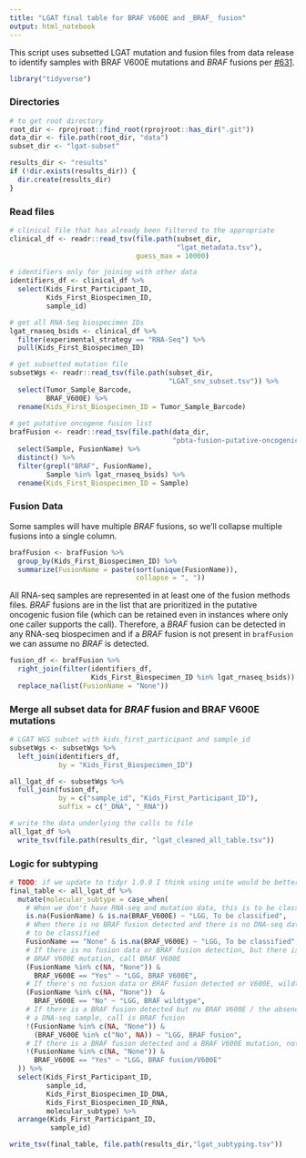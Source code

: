 ```yaml
---
title: "LGAT final table for BRAF V600E and _BRAF_ fusion"
output: html_notebook
---
```


This script uses subsetted LGAT mutation and fusion files from data release to identify samples with BRAF V600E mutations and _BRAF_ fusions per [#631](https://github.com/AlexsLemonade/OpenPBTA-analysis/issues/631).

```r
library("tidyverse")
```

### Directories

```r
# to get root directory
root_dir <- rprojroot::find_root(rprojroot::has_dir(".git"))
data_dir <- file.path(root_dir, "data")
subset_dir <- "lgat-subset"

results_dir <- "results"
if (!dir.exists(results_dir)) {
  dir.create(results_dir)
}
```


### Read files
    
```r
# clinical file that has already been filtered to the appropriate 
clinical_df <- readr::read_tsv(file.path(subset_dir, 
                                         "lgat_metadata.tsv"),
                               guess_max = 10000)

# identifiers only for joining with other data
identifiers_df <- clinical_df %>%
  select(Kids_First_Participant_ID,
         Kids_First_Biospecimen_ID,
         sample_id)

# get all RNA-Seq biospecimen IDs
lgat_rnaseq_bsids <- clinical_df %>% 
  filter(experimental_strategy == "RNA-Seq") %>%
  pull(Kids_First_Biospecimen_ID)

# get subsetted mutation file
subsetWgs <- readr::read_tsv(file.path(subset_dir, 
                                       "LGAT_snv_subset.tsv")) %>% 
  select(Tumor_Sample_Barcode, 
         BRAF_V600E) %>%
  rename(Kids_First_Biospecimen_ID = Tumor_Sample_Barcode)
  
# get putative oncogene fusion list
brafFusion <- readr::read_tsv(file.path(data_dir,
                                        "pbta-fusion-putative-oncogenic.tsv")) %>%
  select(Sample, FusionName) %>% 
  distinct() %>%
  filter(grepl("BRAF", FusionName),
         Sample %in% lgat_rnaseq_bsids) %>%
  rename(Kids_First_Biospecimen_ID = Sample)
```

### Fusion Data

Some samples will have multiple _BRAF_ fusions, so we'll collapse multiple fusions into a single column.

```r
brafFusion <- brafFusion %>%
  group_by(Kids_First_Biospecimen_ID) %>%
  summarize(FusionName = paste(sort(unique(FusionName)),
                               collapse = ", "))
```


All RNA-seq samples are represented in at least one of the fusion methods files.
_BRAF_ fusions are in the list that are prioritized in the putative oncogenic fusion file (which can be retained even in instances where only one caller supports the call).
Therefore, a _BRAF_ fusion can be detected in any RNA-seq biospecimen and if a _BRAF_ fusion is not present in `brafFusion` we can assume no _BRAF_ is detected.

```r
fusion_df <- brafFusion %>%
  right_join(filter(identifiers_df,
                    Kids_First_Biospecimen_ID %in% lgat_rnaseq_bsids)) %>%
  replace_na(list(FusionName = "None"))
```

### Merge all subset data for _BRAF_ fusion and BRAF V600E mutations

```r
# LGAT WGS subset with kids_first_participant and sample_id
subsetWgs <- subsetWgs %>% 
  left_join(identifiers_df, 
            by = "Kids_First_Biospecimen_ID") 
```

```r
all_lgat_df <- subsetWgs %>%
  full_join(fusion_df, 
            by = c("sample_id", "Kids_First_Participant_ID"),
            suffix = c("_DNA", "_RNA"))

# write the data underlying the calls to file
all_lgat_df %>% 
  write_tsv(file.path(results_dir, "lgat_cleaned_all_table.tsv"))
```

### Logic for subtyping

```r
# TODO: if we update to tidyr 1.0.0 I think using unite would be better here
final_table <- all_lgat_df %>%
  mutate(molecular_subtype = case_when(
    # When we don't have RNA-seq and mutation data, this is to be classified
    is.na(FusionName) & is.na(BRAF_V600E) ~ "LGG, To be classified",
    # When there is no BRAF fusion detected and there is no DNA-seq data
    # to be classified
    FusionName == "None" & is.na(BRAF_V600E) ~ "LGG, To be classified",
    # If there is no fusion data or BRAF fusion detection, but there is a 
    # BRAF V600E mutation, call BRAF V600E
    (FusionName %in% c(NA, "None")) & 
      BRAF_V600E == "Yes" ~ "LGG, BRAF V600E",
    # If there's no fusion data or BRAF fusion detected or V600E, wildtype call 
    (FusionName %in% c(NA, "None"))  &
      BRAF_V600E == "No" ~ "LGG, BRAF wildtype",
    # If there is a BRAF fusion detected but no BRAF V600E / the absence of 
    # a DNA-seq sample, call is BRAF fusion
    !(FusionName %in% c(NA, "None")) & 
      (BRAF_V600E %in% c("No", NA)) ~ "LGG, BRAF fusion",
    # If there is a BRAF fusion detected and a BRAF V600E mutation, note both
    !(FusionName %in% c(NA, "None")) & 
      BRAF_V600E == "Yes" ~ "LGG, BRAF fusion/V600E"
  )) %>%
  select(Kids_First_Participant_ID,
         sample_id,
         Kids_First_Biospecimen_ID_DNA,
         Kids_First_Biospecimen_ID_RNA,
         molecular_subtype) %>%
  arrange(Kids_First_Participant_ID, 
          sample_id)

write_tsv(final_table, file.path(results_dir,"lgat_subtyping.tsv"))
```
